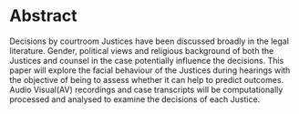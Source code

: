 # Abstract {-}

Decisions by courtroom Justices have been discussed broadly in the legal literature. Gender, political views and religious background of both the Justices and counsel in the case potentially influence the decisions. This paper will explore the facial behaviour of the Justices during hearings with the objective of being to assess whether it can help to predict outcomes. Audio Visual(AV) recordings and case transcripts will be computationally processed and analysed to examine the decisions of each Justice. 







<!--
The following line is required to re-set page numbering after preliminary material. Do not remove
-->
\clearpage\pagenumbering{arabic}\setcounter{page}{1}
